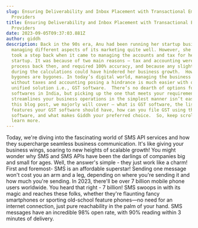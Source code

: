 ```yaml
---
slug: Ensuring Deliverability and Inbox Placement with Transactional Email API
  Providers
title: Ensuring Deliverability and Inbox Placement with Transactional Email API
  Providers
date: 2023-09-05T09:37:03.881Z
author: giddh
description: Back in the 90s era, Anu had been running her startup business and
  managing different aspects of its marketing quite well. However, she always
  took a step back when it came to managing the accounts and tax for her
  startup. It was because of two main reasons – tax and accounting were a manual
  process back then, and required 100% accuracy, and because any slight mistake
  during the calculations could have hindered her business growth.  However,
  bygones are bygones. In today’s digital world, managing the business growth
  without taxes and accounting posing a hindrance is much easier with one
  unified solution i.e., GST software.  There’s no dearth of options for GST
  softwares in India, but picking up the one that meets your requirements and
  streamlines your business operations in the simplest manner isn’t easy. In
  this blog post, we majorly will cover – what is GST software, the list of
  features your GST software should have, how can you file GST using the
  software, and what makes Giddh your preferred choice.  So, keep scrolling to
  learn more.
---
```

Today, we're diving into the fascinating world of SMS API services and how they supercharge seamless business communication. It's like giving your business wings, soaring to new heights of scalable growth! You might wonder why SMS and SMS APIs have been the darlings of companies big and small for ages. Well, the answer's simple - they just work like a charm! First and foremost- SMS is an affordable superstar! Sending one message won't cost you an arm and a leg, depending on where you're sending it and how much you're sending. In 2023, there'll be over 7 billion mobile phone users worldwide. You heard that right - 7 billion! SMS swoops in with its magic and reaches these folks, whether they're flaunting fancy smartphones or sporting old-school feature phones—no need for an internet connection, just pure reachability in the palm of your hand. SMS messages have an incredible 98% open rate, with 90% reading within 3 minutes of delivery.